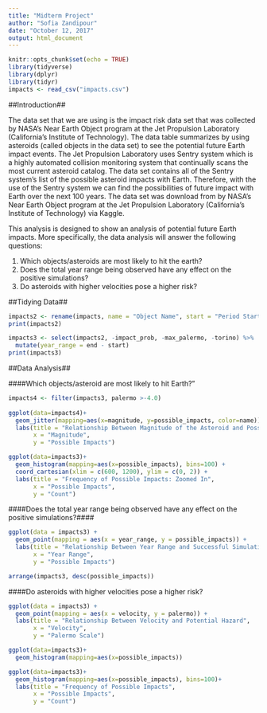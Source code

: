 ```yaml
---
title: "Midterm Project"
author: "Sofia Zandipour"
date: "October 12, 2017"
output: html_document
---
```


```r
knitr::opts_chunk$set(echo = TRUE)
library(tidyverse)
library(dplyr)
library(tidyr)
impacts <- read_csv("impacts.csv")
```

##Introduction##

  The data set that we are using is the impact risk data set that was collected by NASA's Near Earth Object program at the Jet Propulsion Laboratory (California’s Institute of Technology).  The data table summarizes by using asteroids (called objects in the data set) to see the potential future Earth impact events. The Jet Propulsion Laboratory uses Sentry system which is a highly automated collision monitoring system that continually scans the most current asteroid catalog. The data set contains all of the Sentry system’s list of the possible asteroid impacts with Earth. Therefore, with the use of the Sentry system we can find the possibilities of future impact with Earth over the next 100 years. The data set was download from by NASA's Near Earth Object program at the Jet Propulsion Laboratory (California’s Institute of Technology) via Kaggle. 

This analysis is designed to show an analysis of potential future Earth impacts. More specifically, the data analysis will answer the following questions:

1.	Which objects/asteroids are most likely to hit the earth? 
2.	Does the total year range being observed have any effect on the positive simulations?
3.  Do asteroids with higher velocities pose a higher risk?




##Tidying Data##
```r
impacts2 <- rename(impacts, name = "Object Name", start = "Period Start", end = "Period End", possible_impacts = "Possible Impacts", impact_prob = "Cumulative Impact Probability", velocity = "Asteroid Velocity", magnitude = "Asteroid Magnitude", diameter = "Asteroid Diameter (km)", palermo = "Cumulative Palermo Scale", max_palermo = "Maximum Palermo Scale", torino = "Maximum Torino Scale") %>%
print(impacts2)
```

```r
impacts3 <- select(impacts2, -impact_prob, -max_palermo, -torino) %>%
  mutate(year_range = end - start)
print(impacts3)
```

##Data Analysis##

####Which objects/asteroid are most likely to hit Earth?"
```r
impacts4 <- filter(impacts3, palermo >-4.0)
  
ggplot(data=impacts4)+
  geom_jitter(mapping=aes(x=magnitude, y=possible_impacts, color=name)) +
  labs(title = "Relationship Between Magnitude of the Asteroid and Possible Impacts",
       x = "Magnitude",
       y = "Possible Impacts")
```

```r
ggplot(data=impacts3)+
  geom_histogram(mapping=aes(x=possible_impacts), bins=100) + 
  coord_cartesian(xlim = c(600, 1200), ylim = c(0, 2)) +
  labs(title = "Frequency of Possible Impacts: Zoomed In",
       x = "Possible Impacts",
       y = "Count")
```


####Does the total year range being observed have any effect on the positive simulations?####
```r
ggplot(data = impacts3) +
  geom_point(mapping = aes(x = year_range, y = possible_impacts)) +
  labs(title = "Relationship Between Year Range and Successful Simulations",
       x = "Year Range",
       y = "Possible Impacts")
```

```r
arrange(impacts3, desc(possible_impacts))
```


####Do asteroids with higher velocities pose a higher risk?
```r
ggplot(data = impacts3) +
  geom_point(mapping = aes(x = velocity, y = palermo)) +
  labs(title = "Relationship Between Velocity and Potential Hazard",
       x = "Velocity",
       y = "Palermo Scale")
```

```r
ggplot(data=impacts3)+
  geom_histogram(mapping=aes(x=possible_impacts))
```

```r
ggplot(data=impacts3)+
  geom_histogram(mapping=aes(x=possible_impacts), bins=100)+
  labs(title = "Frequency of Possible Impacts",
       x = "Possible Impacts",
       y = "Count")
```

